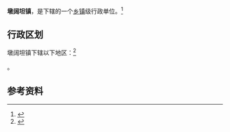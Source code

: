 {{中国乡级行政区|65/29/23/104/000}}

'''墩阔坦镇'''，是{{PRC admin/fullname|65/29/23/104/000|3}}下辖的一个[[乡镇|乡镇]]级行政单位。<ref>{{PRC admin/ref sgc|{{PRC admin/parent|65/29/23/104/000}}}}</ref>

== 行政区划 ==

墩阔坦镇下辖以下地区：<ref>{{PRC admin/ref sgc|65/29/23/104/000}}</ref>

{{PRC admin/children|65/29/23/104/000}}。

== 参考资料 ==

{{reflist}}

{{行政区划小作品}}
{{PRC admin/navcat|65/29/23/104/000}}